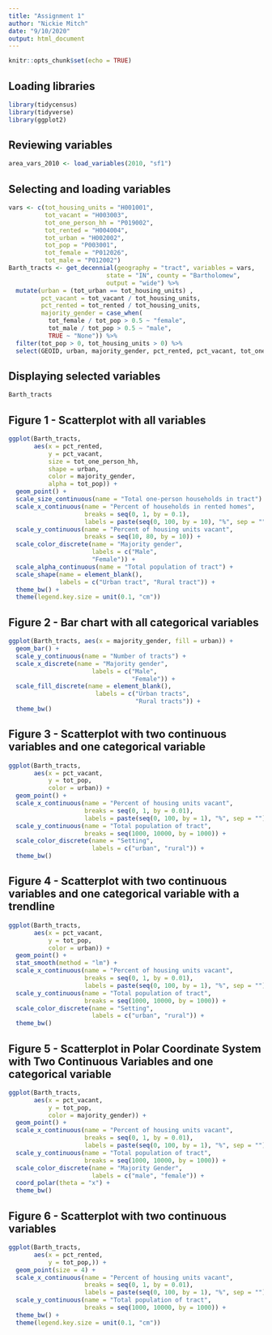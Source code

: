 ```yaml
---
title: "Assignment 1"
author: "Nickie Mitch"
date: "9/10/2020"
output: html_document
---
```


```r
knitr::opts_chunk$set(echo = TRUE)
```

## Loading libraries

```r
library(tidycensus)
library(tidyverse)
library(ggplot2)
```

## Reviewing variables

```r
area_vars_2010 <- load_variables(2010, "sf1")
```

## Selecting and loading variables

``` r
vars <- c(tot_housing_units = "H001001",
          tot_vacant = "H003003",
          tot_one_person_hh = "P019002",
          tot_rented = "H004004",
          tot_urban = "H002002",
          tot_pop = "P003001", 
          tot_female = "P012026",
          tot_male = "P012002")
Barth_tracts <- get_decennial(geography = "tract", variables = vars,
                           state = "IN", county = "Bartholomew",
                           output = "wide") %>%
  mutate(urban = (tot_urban == tot_housing_units) ,
         pct_vacant = tot_vacant / tot_housing_units,
         pct_rented = tot_rented / tot_housing_units,
         majority_gender = case_when(
           tot_female / tot_pop > 0.5 ~ "female",
           tot_male / tot_pop > 0.5 ~ "male",
           TRUE ~ "None")) %>%
  filter(tot_pop > 0, tot_housing_units > 0) %>%
  select(GEOID, urban, majority_gender, pct_rented, pct_vacant, tot_one_person_hh, tot_pop) 

```

## Displaying selected variables

```r
Barth_tracts
```

## Figure 1 - Scatterplot with all variables

```r
ggplot(Barth_tracts, 
       aes(x = pct_rented,
           y = pct_vacant,
           size = tot_one_person_hh,
           shape = urban,
           color = majority_gender,
           alpha = tot_pop)) +
  geom_point() +
  scale_size_continuous(name = "Total one-person households in tract") +
  scale_x_continuous(name = "Percent of households in rented homes",
                     breaks = seq(0, 1, by = 0.1),
                     labels = paste(seq(0, 100, by = 10), "%", sep = "")) +
  scale_y_continuous(name = "Percent of housing units vacant",
                     breaks = seq(10, 80, by = 10)) +
  scale_color_discrete(name = "Majority gender",
                       labels = c("Male",
                       "Female")) +
  scale_alpha_continuous(name = "Total population of tract") +
  scale_shape(name = element_blank(), 
              labels = c("Urban tract", "Rural tract")) +
  theme_bw() +
  theme(legend.key.size = unit(0.1, "cm"))
```

## Figure 2 - Bar chart with all categorical variables

```r
ggplot(Barth_tracts, aes(x = majority_gender, fill = urban)) +
  geom_bar() +
  scale_y_continuous(name = "Number of tracts") +
  scale_x_discrete(name = "Majority gender",
                       labels = c("Male", 
                                  "Female")) +
  scale_fill_discrete(name = element_blank(),
                        labels = c("Urban tracts",
                                   "Rural tracts")) +
  theme_bw() 
```

## Figure 3 - Scatterplot with two continuous variables and one categorical variable

```r
ggplot(Barth_tracts, 
       aes(x = pct_vacant,
           y = tot_pop,
           color = urban)) +
  geom_point() +
  scale_x_continuous(name = "Percent of housing units vacant",
                     breaks = seq(0, 1, by = 0.01),
                     labels = paste(seq(0, 100, by = 1), "%", sep = "")) +
  scale_y_continuous(name = "Total population of tract",
                     breaks = seq(1000, 10000, by = 1000)) +
  scale_color_discrete(name = "Setting",
                       labels = c("urban", "rural")) +
  theme_bw()
```

## Figure 4 - Scatterplot with two continuous variables and one categorical variable with a trendline


```r
ggplot(Barth_tracts, 
       aes(x = pct_vacant,
           y = tot_pop,
           color = urban)) +
  geom_point() +
  stat_smooth(method = "lm") +
  scale_x_continuous(name = "Percent of housing units vacant",
                     breaks = seq(0, 1, by = 0.01),
                     labels = paste(seq(0, 100, by = 1), "%", sep = "")) +
  scale_y_continuous(name = "Total population of tract",
                     breaks = seq(1000, 10000, by = 1000)) +
  scale_color_discrete(name = "Setting",
                       labels = c("urban", "rural")) +
  theme_bw()
```

## Figure 5 - Scatterplot in Polar Coordinate System with Two Continuous Variables and one categorical variable

```r
ggplot(Barth_tracts, 
       aes(x = pct_vacant,
           y = tot_pop,
           color = majority_gender)) +
  geom_point() +
  scale_x_continuous(name = "Percent of housing units vacant",
                     breaks = seq(0, 1, by = 0.01),
                     labels = paste(seq(0, 100, by = 1), "%", sep = "")) +
  scale_y_continuous(name = "Total population of tract",
                     breaks = seq(1000, 10000, by = 1000)) +
  scale_color_discrete(name = "Majority Gender",
                       labels = c("male", "female")) +
  coord_polar(theta = "x") +
  theme_bw()
```

## Figure 6 - Scatterplot with two continuous variables

```r
ggplot(Barth_tracts, 
       aes(x = pct_rented,
           y = tot_pop,)) +
  geom_point(size = 4) +
  scale_x_continuous(name = "Percent of housing units vacant",
                     breaks = seq(0, 1, by = 0.01),
                     labels = paste(seq(0, 100, by = 1), "%", sep = "")) +
  scale_y_continuous(name = "Total population of tract",
                     breaks = seq(1000, 10000, by = 1000)) +
  theme_bw() +
  theme(legend.key.size = unit(0.1, "cm"))
```
